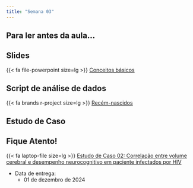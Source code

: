 ```yaml
---
title: "Semana 03"
---
```


## Para ler antes da aula...

## Slides

{{< fa file-powerpoint size=lg >}} [Conceitos básicos](/aulas/Conceitos%20básicos/index.html "Conceitos básicos"){aria-label="Conceitos básicos"}


## Script de análise de dados

{{< fa brands r-project size=lg >}} [Recém-nascidos](/analise_dados/recem_nascidos.html "Script análise de dados"){aria-label="Script análise de dados"}


## Estudo de Caso

::: callout-important

## Fique Atento!

{{< fa laptop-file size=lg >}} [Estudo de Caso 02: Correlação entre volume cerebral e desempenho neurocognitivo em paciente infectados por HIV](/estudos_de_casos/estudo02.html "Estudo de caso 02"){aria-label="Estudo de caso 02"} 

-   Data de entrega:
    -   01 de dezembro de 2024
:::



